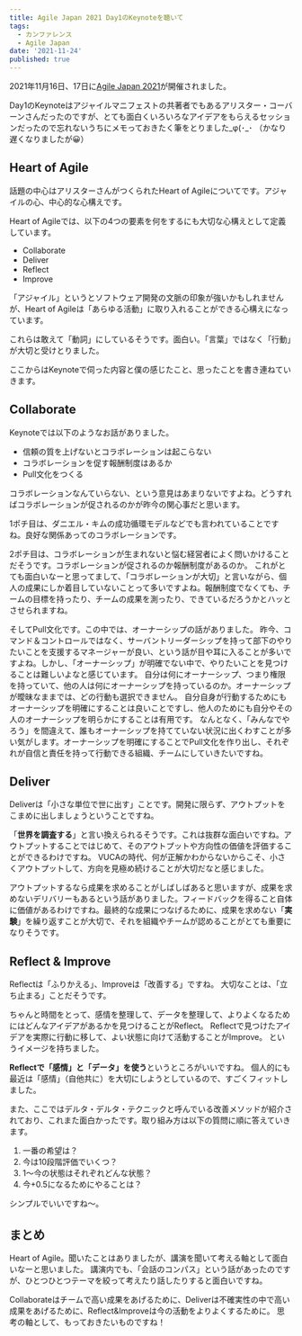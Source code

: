 ```yaml
---
title: Agile Japan 2021 Day1のKeynoteを聴いて
tags:
  - カンファレンス
  - Agile Japan
date: '2021-11-24'
published: true
---
```


2021年11月16日、17日に[Agile Japan 2021](https://2021.agilejapan.jp/)が開催されました。

Day1のKeynoteはアジャイルマニフェストの共著者でもあるアリスター・コーバーンさんだったのですが、とても面白くいろいろなアイデアをもらえるセッションだったので忘れないうちにメモっておきたく筆をとりました_φ(･_･
（かなり遅くなりましたが😀）

## Heart of Agile

話題の中心はアリスターさんがつくられたHeart of Agileについてです。アジャイルの心、中心的な心構えです。

Heart of Agileでは、以下の4つの要素を何をするにも大切な心構えとして定義しています。

- Collaborate
- Deliver
- Reflect
- Improve

「アジャイル」というとソフトウェア開発の文脈の印象が強いかもしれませんが、Heart of Agileは「あらゆる活動」に取り入れることができる心構えになっています。

これらは敢えて「動詞」にしているそうです。面白い。「言葉」ではなく「行動」が大切と受けとりました。

ここからはKeynoteで伺った内容と僕の感じたこと、思ったことを書き連ねていきます。

## Collaborate

Keynoteでは以下のようなお話がありました。

- 信頼の質を上げないとコラボレーションは起こらない
- コラボレーションを促す報酬制度はあるか
- Pull文化をつくる

コラボレーションなんていらない、という意見はあまりないですよね。どうすればコラボレーションが促されるのかが昨今の関心事だと思います。

1ポチ目は、ダニエル・キムの成功循環モデルなどでも言われていることですね。良好な関係あってのコラボレーションです。

2ポチ目は、コラボレーションが生まれないと悩む経営者によく問いかけることだそうです。コラボレーションが促されるのか報酬制度があるのか。
これがとても面白いなーと思ってまして、「コラボレーションが大切」と言いながら、個人の成果にしか着目していないことって多いですよね。報酬制度でなくても、チームの目標を持ったり、チームの成果を測ったり、できているだろうかとハッとさせられますね。

そしてPull文化です。この中では、オーナーシップの話がありました。
昨今、コマンド＆コントロールではなく、サーバントリーダーシップを持って部下のやりたいことを支援するマネージャーが良い、という話が目や耳に入ることが多いですよね。しかし、「オーナーシップ」が明確でない中で、やりたいことを見つけることは難しいよなと感じています。
自分は何にオーナーシップ、つまり権限を持っていて、他の人は何にオーナーシップを持っているのか。オーナーシップが曖昧なままでは、どの行動も選択できません。
自分自身が行動するためにもオーナーシップを明確にすることは良いことですし、他人のためにも自分やその人のオーナーシップを明らかにすることは有用です。
なんとなく、「みんなでやろう」を間違えて、誰もオーナーシップを持てていない状況に出くわすことが多い気がします。オーナーシップを明確にすることでPull文化を作り出し、それぞれが自信と責任を持って行動できる組織、チームにしていきたいですね。

## Deliver

Deliverは「小さな単位で世に出す」ことです。開発に限らず、アウトプットをこまめに出しましょうということですね。

「**世界を調査する**」と言い換えられるそうです。これは抜群な面白いですね。アウトプットすることではじめて、そのアウトプットや方向性の価値を評価することができるわけですね。
VUCAの時代、何が正解かわからないからこそ、小さくアウトプットして、方向を見極め続けることが大切だなと感じました。

アウトプットするなら成果を求めることがしばしばあると思いますが、成果を求めないデリバリーもあるという話がありました。フィードバックを得ること自体に価値があるわけですね。最終的な成果につなげるために、成果を求めない「**実験**」を繰り返すことが大切で、それを組織やチームが認めることがとても重要になりそうです。

## Reflect & Improve

Reflectは「ふりかえる」、Improveは「改善する」ですね。
大切なことは、「立ち止まる」ことだそうです。

ちゃんと時間をとって、感情を整理して、データを整理して、よりよくなるためにはどんなアイデアがあるかを見つけることがReflect。
Reflectで見つけたアイデアを実際に行動に移して、よい状態に向けて活動することがImprove。
というイメージを持ちました。

**Reflectで「感情」と「データ」を使う**というところがいいですね。
個人的にも最近は「感情」（自他共に）を大切にしようとしているので、すごくフィットしました。

また、ここではデルタ・デルタ・テクニックと呼んでいる改善メソッドが紹介されており、これまた面白かったです。取り組み方は以下の質問に順に答えていきます。

1. 一番の希望は？
2. 今は10段階評価でいくつ？
3. 1〜今の状態はそれぞれどんな状態？
4. 今+0.5になるためにやることは？

シンプルでいいですね〜。

## まとめ

Heart of Agile。聞いたことはありましたが、講演を聞いて考える軸として面白いなーと思いました。
講演内でも、「会話のコンパス」という話があったのですが、ひとつひとつテーマを絞って考えたり話したりすると面白いですね。

Collaborateはチームで高い成果をあげるために、Deliverは不確実性の中で高い成果をあげるために、Reflect&Improveは今の活動をよりよくするために。
思考の軸として、もっておきたいものですね！